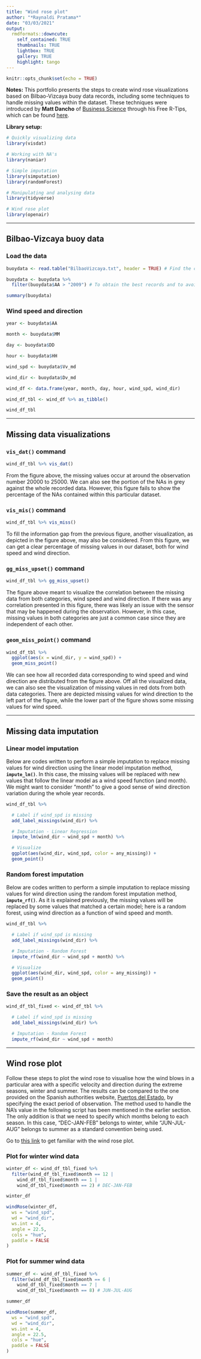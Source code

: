 ```yaml
---
title: "Wind rose plot"
author: "*Raynaldi Pratama*"
date: "03/03/2021"
output: 
  rmdformats::downcute:
    self_contained: TRUE
    thumbnails: TRUE
    lightbox: TRUE
    gallery: TRUE
    highlight: tango
---
```


```r
knitr::opts_chunk$set(echo = TRUE)
```

**Notes:** This portfolio presents the steps to create wind rose visualizations based on Bilbao-Vizcaya buoy data records, including some techniques to handle missing values within the dataset. These techniques were introduced by **Matt Dancho** of [Business Science](https://www.business-science.io/) through his Free R-Tips, which can be found [here](https://github.com/business-science/free_r_tips).

**Library setup:**

```r
# Quickly visualizing data
library(visdat)

# Working with NA's
library(naniar)

# Simple imputation
library(simputation)
library(randomForest)

# Manipulating and analysing data
library(tidyverse)

# Wind rose plot
library(openair)
```

***

## Bilbao-Vizcaya buoy data

### Load the data

```r
buoydata <- read.table("BilbaoVizcaya.txt", header = TRUE) # Find the coresponding file inside 00_data/

buoydata <- buoydata %>%
  filter(buoydata$AA > "2009") # To obtain the best records and to avoid a whole-year missing data

summary(buoydata)
```

### Wind speed and direction

```r
year <- buoydata$AA

month <- buoydata$MM

day <- buoydata$DD

hour <- buoydata$HH

wind_spd <- buoydata$Vv_md

wind_dir <- buoydata$Dv_md

wind_df <- data.frame(year, month, day, hour, wind_spd, wind_dir)

wind_df_tbl <- wind_df %>% as_tibble()

wind_df_tbl
```

***

## Missing data visualizations

### **`vis_dat()`** command

```r
wind_df_tbl %>% vis_dat()
```

From the figure above, the missing values occur at around the observation number 20000 to 25000. We can also see the portion of the NAs in grey against the whole recorded data. However, this figure fails to show the percentage of the NAs contained within this particular dataset.

### **`vis_mis()`** command

```r
wind_df_tbl %>% vis_miss()
```

To fill the information gap from the previous figure, another visualization, as depicted in the figure above, may also be considered. From this figure, we can get a clear percentage of missing values in our dataset, both for wind speed and wind direction.

### **`gg_miss_upset()`** command

```r
wind_df_tbl %>% gg_miss_upset()
```

The figure above meant to visualize the correlation between the missing data from both categories, wind speed and wind direction. If there was any correlation presented in this figure, there was likely an issue with the sensor that may be happened during the observation. However, in this case, missing values in both categories are just a common case since they are independent of each other.

### **`geom_miss_point()`** command

```r
wind_df_tbl %>%
  ggplot(aes(x = wind_dir, y = wind_spd)) +
  geom_miss_point()
```

We can see how all recorded data corresponding to wind speed and wind direction are distributed from the figure above. Off all the visualized data, we can also see the visualization of missing values in red dots from both data categories. There are depicted missing values for wind direction to the left part of the figure, while the lower part of the figure shows some missing values for wind speed.

***

## Missing data imputation

### Linear model imputation

Below are codes written to perform a simple imputation to replace missing values for wind direction using the linear model imputation method, **`impute_lm()`**. In this case, the missing values will be replaced with new values that follow the linear model as a wind speed function (and month). We might want to consider "month" to give a good sense of wind direction variation during the whole year records.

```r
wind_df_tbl %>%

  # Label if wind_spd is missing
  add_label_missings(wind_dir) %>%

  # Imputation - Linear Regression
  impute_lm(wind_dir ~ wind_spd + month) %>%

  # Visualize
  ggplot(aes(wind_dir, wind_spd, color = any_missing)) +
  geom_point()
```

### Random forest imputation

Below are codes written to perform a simple imputation to replace missing values for wind direction using the random forest imputation method, **`impute_rf()`**. 
As it is explained previously, the missing values will be replaced by some values that matched a certain model; here is a random forest, using wind direction as a function of wind speed and month.

```r
wind_df_tbl %>%

  # Label if wind_spd is missing
  add_label_missings(wind_dir) %>%

  # Imputation - Random Forest
  impute_rf(wind_dir ~ wind_spd + month) %>%

  # Visualize
  ggplot(aes(wind_dir, wind_spd, color = any_missing)) +
  geom_point()
```

### Save the result as an object

```r
wind_df_tbl_fixed <- wind_df_tbl %>%

  # Label if wind_spd is missing
  add_label_missings(wind_dir) %>%

  # Imputation - Random Forest
  impute_rf(wind_dir ~ wind_spd + month)
```

***

## Wind rose plot

Follow these steps to plot the wind rose to visualise how the wind blows in a particular area with a specific velocity and direction during the extreme seasons, winter and summer. The results can be compared to the one provided on the Spanish authorities website, [Puertos del Estado](http://www.puertos.es/en-us/oceanografia/Pages/portus.aspx), by specifying the exact period of observation. The method used to handle the NA's value in the following script has been mentioned in the earlier section. The only addition is that we need to specify which months belong to each season. In this case, "DEC-JAN-FEB" belongs to winter, while "JUN-JUL-AUG" belongs to summer as a standard convention being used.

Go to [this link](https://davidcarslaw.github.io/openair/reference/windRose.html) to get familiar with the wind rose plot.

### Plot for winter wind data

```r
winter_df <- wind_df_tbl_fixed %>%
  filter(wind_df_tbl_fixed$month == 12 |
    wind_df_tbl_fixed$month == 1 |
    wind_df_tbl_fixed$month == 2) # DEC-JAN-FEB

winter_df
```

```r
windRose(winter_df,
  ws = "wind_spd",
  wd = "wind_dir",
  ws.int = 4,
  angle = 22.5,
  cols = "hue",
  paddle = FALSE
)
```

### Plot for summer wind data

```r
summer_df <- wind_df_tbl_fixed %>%
  filter(wind_df_tbl_fixed$month == 6 |
    wind_df_tbl_fixed$month == 7 |
    wind_df_tbl_fixed$month == 8) # JUN-JUL-AUG

summer_df
```

```r
windRose(summer_df,
  ws = "wind_spd",
  wd = "wind_dir",
  ws.int = 4,
  angle = 22.5,
  cols = "hue",
  paddle = FALSE
)
```
